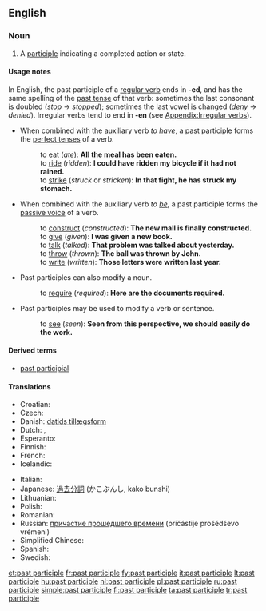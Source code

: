 ==English==
{{wikipedia|Past participle}}

===Noun===
{{en-noun|sg=[[past]] [[participle]]}}

# {{grammar}} A [[participle]] indicating a completed action or state.

====Usage notes====
In English, the past participle of a [[regular verb]] ends in '''-ed''', and has the same spelling of the [[past tense]] of that verb: sometimes the last consonant is doubled (''stop'' → ''stopped''); sometimes the last vowel is changed (''deny'' → ''denied''). Irregular verbs tend to end in '''-en''' (see [[Appendix:Irregular verbs]]).

* When combined with the auxiliary verb ''to [[have]]'', a past participle forms the [[perfect tense]]s of a verb.
*: to [[eat]] (''ate''): '''All the meal has been eaten.'''
*: to [[ride]] (''ridden''): '''I could have ridden my bicycle if it had not rained.'''
*: to [[strike]] (''struck'' or ''stricken''): '''In that fight, he has struck my stomach.'''

* When combined with the auxiliary verb ''to [[be]]'', a past participle forms the [[passive voice]] of a verb.
*: to [[construct]] (''constructed''): '''The new mall is finally constructed.'''
*: to [[give]] (''given''): '''I was given a new book.'''
*: to [[talk]] (''talked''): '''That problem was talked about yesterday.'''
*: to [[throw]] (''thrown''): '''The ball was thrown by John.'''
*: to [[write]] (''written''): '''Those letters were written last year.'''

* Past participles can also modify a noun.
*: to [[require]] (''required''): '''Here are the documents required.'''

* Past participles may be used to modify a verb or sentence.
*: to [[see]] (''seen''): '''Seen from this perspective, we should easily do the work.'''

====Derived terms====
* [[past participial]]

====Translations====
{{trans-top|past participle}}
* Croatian: {{t-|hr|particip perfekta|m}}
* Czech: {{t-|cs|příčestí minulé|n}}
* Danish: [[datids tillægsform]] {{c}}
* Dutch: {{t+|nl|voltooid deelwoord|n}}, {{t+|nl|verleden deelwoord|n}}
* Esperanto: {{t-|eo|participo|xs=Esperanto}}
* Finnish: {{t-|fi|partisiipin perfekti}}
* French: {{t+|fr|participe passé|m}}
* Icelandic: {{t+|is|lýsingarháttur þátíðar|m}}
{{trans-mid}}
* Italian: {{t+|it|participio passato|m}}
* Japanese: [[過去分詞]] (かこぶんし, kako bunshi)
* Lithuanian: {{t+|lt|būtojo laiko dalyvis|m|xs=Lithuanian}}
* Polish: {{t-|pl|imiesłów czasu przeszłego|m}}
* Romanian: {{t|ro|participiu trecut|n}}
* Russian: [[причастие прошедшего времени]] (pričástije prošédševo vrémeni) {{n}}
* Simplified Chinese: {{tø|zh-cn|过去分词}}
* Spanish: {{t-|es|participio pasado|m}}
* Swedish: {{t+|sv|perfektparticip|n}}
{{trans-bottom}}

[[et:past participle]]
[[fr:past participle]]
[[fy:past participle]]
[[it:past participle]]
[[lt:past participle]]
[[hu:past participle]]
[[nl:past participle]]
[[pl:past participle]]
[[ru:past participle]]
[[simple:past participle]]
[[fi:past participle]]
[[ta:past participle]]
[[tr:past participle]]
